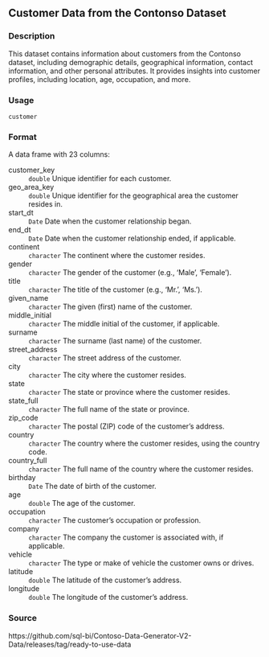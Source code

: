 ## Customer Data from the Contonso Dataset {.unnumbered}


### Description

This dataset contains information about customers from the Contonso dataset, including demographic details, geographical information,
contact information, and other personal attributes. It provides insights into customer profiles, including location, age, occupation,
and more.



### Usage

<pre><code class='language-R'>customer
</code></pre>


### Format

A data frame with 23 columns:


<dl>
<dt>customer_key</dt><dd><code>double</code> Unique identifier for each customer.
</dd>
<dt>geo_area_key</dt><dd><code>double</code> Unique identifier for the geographical area the customer resides in.
</dd>
<dt>start_dt</dt><dd><code>Date</code> Date when the customer relationship began.
</dd>
<dt>end_dt</dt><dd><code>Date</code> Date when the customer relationship ended, if applicable.
</dd>
<dt>continent</dt><dd><code>character</code> The continent where the customer resides.
</dd>
<dt>gender</dt><dd><code>character</code> The gender of the customer (e.g., 'Male', 'Female').
</dd>
<dt>title</dt><dd><code>character</code> The title of the customer (e.g., 'Mr.', 'Ms.').
</dd>
<dt>given_name</dt><dd><code>character</code> The given (first) name of the customer.
</dd>
<dt>middle_initial</dt><dd><code>character</code> The middle initial of the customer, if applicable.
</dd>
<dt>surname</dt><dd><code>character</code> The surname (last name) of the customer.
</dd>
<dt>street_address</dt><dd><code>character</code> The street address of the customer.
</dd>
<dt>city</dt><dd><code>character</code> The city where the customer resides.
</dd>
<dt>state</dt><dd><code>character</code> The state or province where the customer resides.
</dd>
<dt>state_full</dt><dd><code>character</code> The full name of the state or province.
</dd>
<dt>zip_code</dt><dd><code>character</code> The postal (ZIP) code of the customer's address.
</dd>
<dt>country</dt><dd><code>character</code> The country where the customer resides, using the country code.
</dd>
<dt>country_full</dt><dd><code>character</code> The full name of the country where the customer resides.
</dd>
<dt>birthday</dt><dd><code>Date</code> The date of birth of the customer.
</dd>
<dt>age</dt><dd><code>double</code> The age of the customer.
</dd>
<dt>occupation</dt><dd><code>character</code> The customer's occupation or profession.
</dd>
<dt>company</dt><dd><code>character</code> The company the customer is associated with, if applicable.
</dd>
<dt>vehicle</dt><dd><code>character</code> The type or make of vehicle the customer owns or drives.
</dd>
<dt>latitude</dt><dd><code>double</code> The latitude of the customer's address.
</dd>
<dt>longitude</dt><dd><code>double</code> The longitude of the customer's address.
</dd>
</dl>



### Source

https://github.com/sql-bi/Contoso-Data-Generator-V2-Data/releases/tag/ready-to-use-data



